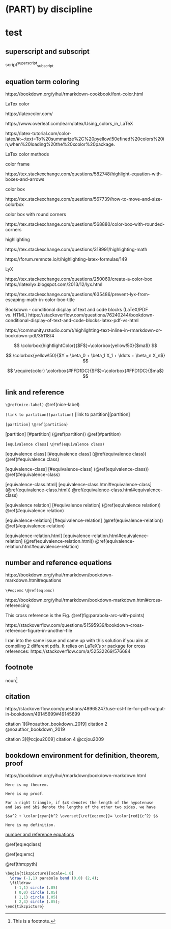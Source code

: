 # (PART) by discipline {-}
# test

## superscript and subscript

script^superscript^~subscript~

## equation term coloring

https://bookdown.org/yihui/rmarkdown-cookbook/font-color.html

LaTex color

https://latexcolor.com/

https://www.overleaf.com/learn/latex/Using_colors_in_LaTeX

https://latex-tutorial.com/color-latex/#:~:text=To%20summarize%2C%20pyellow!50efined%20colors%20in,when%20loading%20the%20xcolor%20package.

LaTex color methods

color frame

https://tex.stackexchange.com/questions/582748/highlight-equation-with-boxes-and-arrows

color box

https://tex.stackexchange.com/questions/567739/how-to-move-and-size-colorbox

color box with round corners

https://tex.stackexchange.com/questions/568880/color-box-with-rounded-corners

highlighting

https://tex.stackexchange.com/questions/318991/highlighting-math

https://forum.remnote.io/t/highlighting-latex-formulas/149

LyX

https://tex.stackexchange.com/questions/250069/create-a-color-box
https://latexlyx.blogspot.com/2013/12/lyx.html

https://tex.stackexchange.com/questions/635486/prevent-lyx-from-escaping-math-in-color-box-title

Bookdown - conditional display of text and code blocks (LaTeX/PDF vs. HTML)
https://stackoverflow.com/questions/76240244/bookdown-conditional-display-of-text-and-code-blocks-latex-pdf-vs-html

::: {show-in="pdf"}

\begin{align*}
\colorbox{yellow!50}{$F$}= & \colorbox{yellow!50}{$ma$}\\
\end{align*}

https://community.rstudio.com/t/highlighting-text-inline-in-rmarkdown-or-bookdown-pdf/35118/4
\definecolor{hightlightColor}{HTML}{FFFF66}

\begin{align*}
\colorbox{hightlightColor}{$F$}= & \colorbox{yellow!50}{$ma$}\\
\end{align*}

\begin{align*}
\colorbox{hightlightColor}{\ensuremath{F}}= & \colorbox{yellow!50}{\ensuremath{F}}\\
\end{align*}

\begin{equation}
\colorbox{yellow!50}{$F$}=\colorbox{yellow!50}{$ma$}
\end{equation}

$$
\colorbox{hightlightColor}{$F$}=\colorbox{yellow!50}{$ma$}
$$

$$
\colorbox{yellow!50}{$Y = \beta_0 + \beta_1 X_1 + \ldots + \beta_n X_n$}
$$
:::

::: {show-in="html"}

$$
\require{color}
\colorbox{#FFD1DC}{$F$}=\colorbox{#FFD1DC}{$ma$}
$$

:::

## link and reference

\begin{equation}
  E=mc^2
  (\#eq:emc)
\end{equation}

`\@ref(nice-label)` \@ref(nice-label)

`[link to partition][partition]` [link to partition][partition]

`[partition]` `\@ref(partition)`

[partition] [#partition] (\@ref(partition)) \@ref(#partition)

`[equivalence class]` `\@ref(equivalence class)`

[equivalence class] [#equivalence class] (\@ref(equivalence class)) \@ref(#equivalence class)

[equivalence-class] [#equivalence-class] (\@ref(equivalence-class)) \@ref(#equivalence-class)

[equivalence-class.html] [equivalence-class.html#equivalence-class] (\@ref(equivalence-class.html)) \@ref(equivalence-class.html#equivalence-class)

[equivalence relation] [#equivalence relation] (\@ref(equivalence relation)) \@ref(#equivalence relation)

[equivalence-relation] [#equivalence-relation] (\@ref(equivalence-relation)) \@ref(#equivalence-relation)

[equivalence-relation.html] [equivalence-relation.html#equivalence-relation] (\@ref(equivalence-relation.html)) \@ref(equivalence-relation.html#equivalence-relation)

## number and reference equations

https://bookdown.org/yihui/rmarkdown/bookdown-markdown.html#equations

`\#eq:emc` 
`\@ref(eq:emc)`

\begin{align*}
(\#eq:eqclass)
 & C\text{ is an equivalence class of }a\text{ on }A\\
\Leftrightarrow & \left[a\right]_{\sim}=C=\left\{ x\middle|\begin{cases}
a\in A\\
x\in A\\
x\sim a\\
\sim\text{ is an equivalence relation over }A\times A=A^{2}
\end{cases}\right\} \subseteq A\ne\emptyset\\
\Leftrightarrow & \left[a\right]=\left[a\right]_{\sim}=\left\{ x\middle|\begin{cases}
a\in A\\
x\in A\\
x\sim a\\
\sim\text{ is an equivalence relation on }A
\end{cases}\right\} \subseteq A\ne\emptyset\\
\Rightarrow & \left[a\right]_{\sim}=\left\{ x\middle|x\sim a\right\} \subseteq A\ne\emptyset
\end{align*}

https://bookdown.org/yihui/rmarkdown/bookdown-markdown.html#cross-referencing

This cross reference is the Fig. \@ref(fig:parabola-arc-with-points)

https://stackoverflow.com/questions/51595939/bookdown-cross-reference-figure-in-another-file

I ran into the same issue and came up with this solution if you aim at compiling 2 different pdfs. It relies on LaTeX's xr package for cross references: https://stackoverflow.com/a/52532269/576684

## footnote

noun[^202401260000-test-cross-link-1]

[^202401260000-test-cross-link-1]: This is a footnote.

## citation

https://stackoverflow.com/questions/48965247/use-csl-file-for-pdf-output-in-bookdown/49145699#49145699

citation 1[@noauthor_bookdown_2019] citation 2 @noauthor_bookdown_2019

citation 3[@ccjou2009] citation 4 @ccjou2009

## bookdown environment for definition, theorem, proof

https://bookdown.org/yihui/rmarkdown/bookdown-markdown.html

```theorem
Here is my theorem.
```

```proof
Here is my proof.
```

```theorem
For a right triangle, if $c$ denotes the length of the hypotenuse
and $a$ and $b$ denote the lengths of the other two sides, we have

$$a^2 + \color{cyan}b^2 \overset{\ref{eq:emc}}= \color{red}{c^2} $$
```

```definition
Here is my definition.
```

[number and reference equations]

\@ref(eq:eqclass)

\@ref(eq:emc)

\@ref(thm:pyth)

```r
\begin{tikzpicture}[scale=1.0]
  \draw (-1,1) parabola bend (0,0) (2,4);
  \filldraw
    (-1,1) circle (.05)
    ( 0,0) circle (.05)
    ( 1,1) circle (.05)
    ( 2,4) circle (.05);
\end{tikzpicture}
```